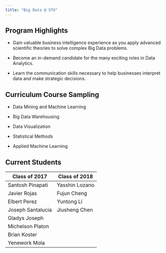 ```yaml
---
title: "Big Data @ STU"
---
```


## Program Highlights

- Gain valuable business intelligence experience as you apply advanced scientific theories to solve complex Big Data problems.

- Become an in-demand candidate for the many exciting roles in Data Analytics.

- Learn the communication skills necessary to help businesses interpret data and make strategic decisions.

## Curriculum Course Sampling

- Data Mining and Machine Learning

- Big Data Warehousing

- Data Visualization

- Statistical Methods

- Applied Machine Learning


## Current Students

 Class of 2017    | Class of 2018      
 -----------------|-------------------
 Santosh Pinapati | Yasshin Lozano 
 Javier Rojas     | Fujun Cheng 
 Elbert Perez     | Yuntong Li
 Joseph Santalucia| Jiusheng Chen 
 Gladys Joseph    |
 Michelson Platon |
 Brian Koster     |
 Yenework Mola    | 
    


